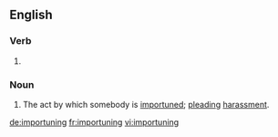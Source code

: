 ==English==

===Verb===
{{head|en}}

# {{present participle of|importune}}

===Noun===
{{en-noun}}

# The act by which somebody is [[importune]]d; [[plead]]ing [[harassment]].

[[de:importuning]]
[[fr:importuning]]
[[vi:importuning]]